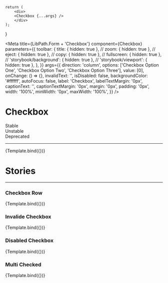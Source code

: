 
    return (
        <div>
        <Checkbox {...args} />
        </div>
    );
}

<Meta
  title={LibPath.Form + 'Checkbox'}
  component={Checkbox}
  parameters={{
    toolbar: {
      title: { hidden: true },
      // zoom: { hidden: true },
      // eject: { hidden: true },
      // copy: { hidden: true },
      // fullscreen: { hidden: true },
      // 'storybook/background': { hidden: true },
      // 'storybook/viewport': { hidden: true },
    },
  }}
  args={{
     direction: 'column',
      options: ['Checkbox Option One', 'Checkbox Option Two', 'Checkbox Option Three'],
      value: [0],
      onChange: () => {},
      invalidText: '',
      isDisabled: false,
      backgroundColor: '#ffffff',
      autoFocus: false,
      label: 'Checkbox',
      labelTextMargin: '0px',
      captionText: '',
      captionTextMargin: '0px',
      margin: '0px',
      padding: '0px',
      width: '100%',
      minWidth: '0px',
      maxWidth: '100%',
  }}
/>

# Checkbox

<div
  style={{
    borderRadius: '999999px',
    display: 'inline-block',
    padding: '2px 8px',
    fontSize: '14px',
    lineHeight: '20px',
    fontWeight: '700',
    textAlign: 'center',
    letterSpacing: '0.25px',
    backgroundColor: '#138849',
    color: '#ffffff',
    marginBottom: '16px',
    marginRight: '3px',
  }}
>
  Stable
</div>

<div
  style={{
    borderRadius: '999999px',
    display: 'inline-block',
    padding: '2px 8px',
    fontSize: '14px',
    lineHeight: '20px',
    fontWeight: '700',
    textAlign: 'center',
    letterSpacing: '0.25px',
    backgroundColor: '#D2CB3F',
    color: '#ffffff',
    marginBottom: '16px',
    marginRight: '3px',
  }}
>
  Unstable
</div>

<div
  style={{
    borderRadius: '999999px',
    display: 'inline-block',
    padding: '2px 8px',
    fontSize: '14px',
    lineHeight: '20px',
    fontWeight: '700',
    textAlign: 'center',
    letterSpacing: '0.25px',
    backgroundColor: '#D23F47',
    color: '#ffffff',
    marginBottom: '16px',
    marginRight: '3px',
  }}
>
  Deprecated
</div>

<hr />

<Preview withToolbar>
  <Story
    name="Checkbox">
    {Template.bind({})}
  </Story>
</Preview>

<br />

<Props story="Checkbox" />

# Stories

<hr />

### Checkbox Row

<Canvas withToolbar>
  <Story
    name="Checkbox Row"
    args={{ 
        direction: 'row',
    }}
  >
    {Template.bind({})}
  </Story>
</Canvas>


### Invalide Checkbox

<Canvas withToolbar>
  <Story
    name="Invalid Checkbox"
    args={{
      invalidText: 'Invalide',
    }}
  >
    {Template.bind({})}
  </Story>
</Canvas>



### Disabled Checkbox

<Canvas withToolbar>
  <Story
    name="Disabled Checkbox"
    args={{
      isDisabled: true,
      value: [],
    }}
  >
    {Template.bind({})}
  </Story>
</Canvas>


### Multi Checked

<Canvas withToolbar>
  <Story
    name="Multi Checked"
    args={{
      value: [0,1,2],
    }}
  >
    {Template.bind({})}
  </Story>
</Canvas>
